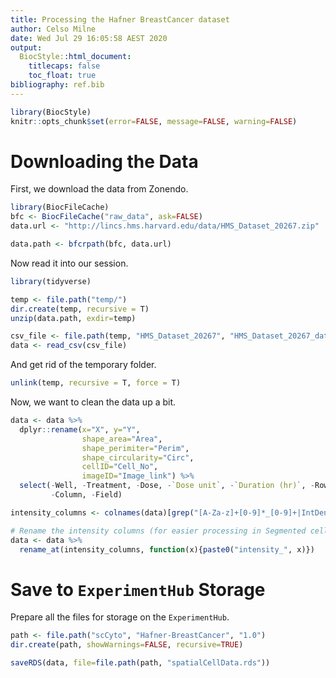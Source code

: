 ```yaml
---
title: Processing the Hafner BreastCancer dataset
author: Celso Milne
date: Wed Jul 29 16:05:58 AEST 2020
output:
  BiocStyle::html_document:
    titlecaps: false
    toc_float: true
bibliography: ref.bib
---
```


```r
library(BiocStyle)
knitr::opts_chunk$set(error=FALSE, message=FALSE, warning=FALSE)
```

# Downloading the Data

First, we download the data from Zonendo.

```r
library(BiocFileCache)
bfc <- BiocFileCache("raw_data", ask=FALSE)
data.url <- "http://lincs.hms.harvard.edu/data/HMS_Dataset_20267.zip"

data.path <- bfcrpath(bfc, data.url)
```

Now read it into our session.

```r
library(tidyverse)

temp <- file.path("temp/")
dir.create(temp, recursive = T)
unzip(data.path, exdir=temp)

csv_file <- file.path(temp, "HMS_Dataset_20267", "HMS_Dataset_20267_data_file.csv")
data <- read_csv(csv_file)
```

And get rid of the temporary folder.

```r
unlink(temp, recursive = T, force = T)
```

Now, we want to clean the data up a bit.

```r
data <- data %>% 
  dplyr::rename(x="X", y="Y", 
                shape_area="Area", 
                shape_perimiter="Perim", 
                shape_circularity="Circ", 
                cellID="Cell_No",
                imageID="Image_link") %>%
  select(-Well, -Treatment, -Dose, -`Dose unit`, -`Duration (hr)`, -Row, 
         -Column, -Field)

intensity_columns <- colnames(data)[grep("[A-Za-z]+[0-9]*_[0-9]+|IntDen_DAPI", colnames(data))]

# Rename the intensity columns (for easier processing in Segmented cells)
data <- data %>% 
  rename_at(intensity_columns, function(x){paste0("intensity_", x)})
```

# Save to `ExperimentHub` Storage

Prepare all the files for storage on the `ExperimentHub`.

```r
path <- file.path("scCyto", "Hafner-BreastCancer", "1.0")
dir.create(path, showWarnings=FALSE, recursive=TRUE)

saveRDS(data, file=file.path(path, "spatialCellData.rds"))
```
